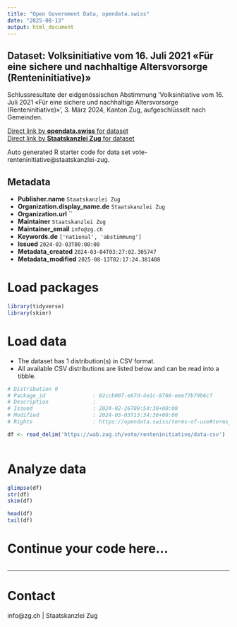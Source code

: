 ```yaml
---
title: "Open Government Data, opendata.swiss"
date: "2025-08-13"
output: html_document
---
```


## Dataset: Volksinitiative vom 16. Juli 2021 «Für eine sichere und nachhaltige Altersvorsorge (Renteninitiative)»

Schlussresultate der eidgenössischen Abstimmung 'Volksinitiative vom 16. Juli 2021 «Für eine sichere und nachhaltige Altersvorsorge (Renteninitiative)»', 3. März 2024, Kanton Zug, aufgeschlüsselt nach Gemeinden.

[Direct link by **opendata.swiss** for dataset](https://opendata.swiss/de/dataset/volksinitiative-vom-16-juli-2021-fur-eine-sichere-und-nachhaltige-altersvorsorge-renteninitiati)<br>
[Direct link by **Staatskanzlei Zug** for dataset](https://wab.zug.ch/vote/renteninitiative/data)

Auto generated R starter code for data set vote-renteninitiative@staatskanzlei-zug.

## Metadata

- **Publisher.name** `Staatskanzlei Zug`
- **Organization.display_name.de** `Staatskanzlei Zug`
- **Organization.url** ``
- **Maintainer** `Staatskanzlei Zug`
- **Maintainer_email** `info@zg.ch`
- **Keywords.de** `['national', 'abstimmung']`
- **Issued** `2024-03-03T00:00:00`
- **Metadata_created** `2024-03-04T03:27:02.305747`
- **Metadata_modified** `2025-08-13T02:17:24.381408`


# Load packages

```r

library(tidyverse)
library(skimr)

```

# Load data

-   The dataset has 1 distribution(s) in CSV format.
-   All available CSV distributions are listed below and can be read into a tibble.

```r

# Distribution 0
# Package_id               : 02ccb007-e67d-4e1c-8766-eeef7b79b6cf
# Description              : 
# Issued                   : 2024-02-26T09:54:38+00:00
# Modified                 : 2024-03-03T13:34:36+00:00
# Rights                   : https://opendata.swiss/terms-of-use#terms_by

df <- read_delim('https://wab.zug.ch/vote/renteninitiative/data-csv')



```

# Analyze data

```r

glimpse(df)
str(df)
skim(df)

head(df)
tail(df)

```

# Continue your code here...

```r

```

------------------------------------------------------------------------

# Contact

info@zg.ch | Staatskanzlei Zug
